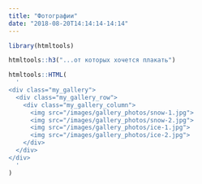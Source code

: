 ```yaml
---
title: "Фотографии"
date: "2018-08-20T14:14:14-14:14"
---
```


```r
library(htmltools)

htmltools::h3("...от которых хочется плакать")
```

```r

htmltools::HTML(
  '
<div class="my_gallery">
  <div class="my_gallery_row"> 
    <div class="my_gallery_column">
      <img src="/images/gallery_photos/snow-1.jpg">
      <img src="/images/gallery_photos/snow-2.jpg">
      <img src="/images/gallery_photos/ice-1.jpg">
      <img src="/images/gallery_photos/ice-2.jpg">
    </div>
  </div>
</div>
  '
)
```

